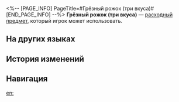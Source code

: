 <%-- [PAGE_INFO]
PageTitle=#Грёзный рожок (три вкуса)#
[END_PAGE_INFO] --%>
{{Расходный предмет Инфобокс
|id          = 408801
|Изображения = Предмет Грёзный рожок (три вкуса).png
|Тип         = Расходные предметы силы атаки
|Редкость    = 4
|Эффект      = Повышает силу атаки всех союзников на 60% в следующем бою. Есть небольшой шанс выбрать неправильную цель при применении умения против противника.
|Описание    = Каков на вкус сладкий сон? На этот вопрос нет однозначного ответа. Поэтому поначалу грёзный рожок был представлен в двадцати различных вкусах. Однако со временем на прилавках остались только три самых ярких варианта, каждый из которых символизирует популярный сценарий, встречающийся во сне.
|Рецепт      = 
|Источник1   = [[Тележка с мороженым]]
|Источник2   = 
|Источник3   = 
}}
{{Описание|''«Так какие же три самых популярных сценария? Это... амнезия, автокатастрофа и смертельная болезнь?»''}}
'''Грёзный рожок (три вкуса)''' — [[расходный предмет]], который игрок может использовать.

==На других языках==
{{На других языках
|en   = Dreamy Cone (Three Flavors)
|zhs  = 美梦脆筒（三种口味）
|zht  = 美夢甜筒（三種口味）
|ja   = ドリームアイス（トリプル）
|ko   = 좋은꿈 콘 아이스크림(세 가지 맛)
|es   = Cono Dulces Sueños (tres sabores)
|fr   = Cône des rêves (trois parfums)
|ru   = Грёзный рожок (три вкуса)
|th   = Dreamy Cone (Three Flavors)
|vi   = Kem Ốc Quế Mộng Mơ (Ba Mùi)
|de   = Traumwaffeltüte (drei Geschmacksrichtungen)
|id   = Dreamy Cone (Three Flavors)
|pt   = Casquinha Sonhadora (Três Sabores)
}}

==История изменений==
{{История изменений|3.5}}

==Навигация==
{{Расходные предметы Навбокс}}

[[en:]]